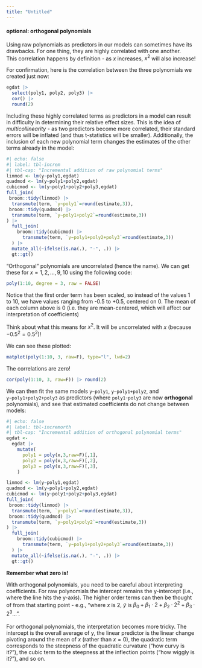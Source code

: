 ---
title: "Untitled"
---




::: {.callout-caution collapse="true"}
#### optional: orthogonal polynomials

Using raw polynomials as predictors in our models can sometimes have its drawbacks. For one thing, they are highly correlated with one another.  
This correlation happens by definition - as $x$ increases, $x^2$ will also increase!  

For confirmation, here is the correlation between the three polynomials we created just now: 
```{r}
egdat |> 
  select(poly1, poly2, poly3) |>
  cor() |> 
  round(2)
```

Including these highly correlated terms as predictors in a model can result in difficulty in determining their relative effect sizes. This is the idea of *multicollinearity* - as two predictors become more correlated, their standard errors will be inflated (and thus t-statistics will be smaller). Additionally, the inclusion of each new polynomial term changes the estimates of the other terms already in the model:  

```{r}
#| echo: false
#| label: tbl-increm
#| tbl-cap: "Incremental addition of raw polynomial terms"
linmod <- lm(y~poly1,egdat)
quadmod <- lm(y~poly1+poly2,egdat)
cubicmod <- lm(y~poly1+poly2+poly3,egdat)
full_join(
 broom::tidy(linmod) |> 
  transmute(term, `y~poly1`=round(estimate,3)),
 broom::tidy(quadmod) |> 
  transmute(term, `y~poly1+poly2`=round(estimate,3))
) |>
  full_join(
    broom::tidy(cubicmod) |> 
      transmute(term, `y~poly1+poly2+poly3`=round(estimate,3))
  ) |>
  mutate_all(~ifelse(is.na(.), "-", .)) |>
  gt::gt()
```

"Orthogonal" polynomials are uncorrelated (hence the name). 
We can get these for $x = 1,2,...,9,10$ using the following code:
```{r}
poly(1:10, degree = 3, raw = FALSE)
```
Notice that the first order term has been scaled, so instead of the values 1 to 10, we have values ranging from -0.5 to +0.5, centered on 0. The mean of each column above is 0 (i.e. they are mean-centered, which will affect our interpretation of coefficients)

Think about what this means for $x^2$. It will be uncorrelated with $x$ (because $-0.5^2 = 0.5^2$)!  

We can see these plotted:  
```{r}
matplot(poly(1:10, 3, raw=F), type="l", lwd=2)
```
The correlations are zero!
```{r}
cor(poly(1:10, 3, raw=F)) |> round(2)
```

We can then fit the same models `y~poly1`, `y~poly1+poly2`, and `y~poly1+poly2+poly3` as predictors (where `poly1`-`poly3` are now **orthogonal** polynomials), and see that estimated coefficients do not change between models: 
```{r}
#| echo: false
#| label: tbl-incremorth
#| tbl-cap: "Incremental addition of orthogonal polynomial terms"
egdat <- 
  egdat |> 
    mutate(
      poly1 = poly(x,3,raw=F)[,1],
      poly2 = poly(x,3,raw=F)[,2],
      poly3 = poly(x,3,raw=F)[,3],
    )

linmod <- lm(y~poly1,egdat)
quadmod <- lm(y~poly1+poly2,egdat)
cubicmod <- lm(y~poly1+poly2+poly3,egdat)
full_join(
 broom::tidy(linmod) |> 
  transmute(term, `y~poly1`=round(estimate,3)),
 broom::tidy(quadmod) |> 
  transmute(term, `y~poly1+poly2`=round(estimate,3))
) |>
  full_join(
    broom::tidy(cubicmod) |> 
      transmute(term, `y~poly1+poly2+poly3`=round(estimate,3))
  ) |>
  mutate_all(~ifelse(is.na(.), "-", .)) |>
  gt::gt()

```


:::sticky
**Remember what zero is!** 

With orthogonal polynomials, you need to be careful about interpreting coefficients. For raw polynomials the intercept remains the y-intercept (i.e., where the line hits the y-axis). The higher order terms can then be thought of from that starting point - e.g., "where $x$ is 2, $\widehat{y}$ is $\beta_0 + \beta_1 \cdot 2 + \beta_2 \cdot 2^2 + \beta_3 \cdot 2^3 ...$".  
<br>
For orthogonal polynomials, the interpretation becomes more tricky. The intercept is the overall average of y, the linear predictor is the linear change pivoting around the mean of $x$ (rather than $x = 0$), the quadratic term corresponds to the steepness of the quadratic curvature ("how curvy is it?"), the cubic term to the steepness at the inflection points ("how wiggly is it?"), and so on. 

::: 
:::